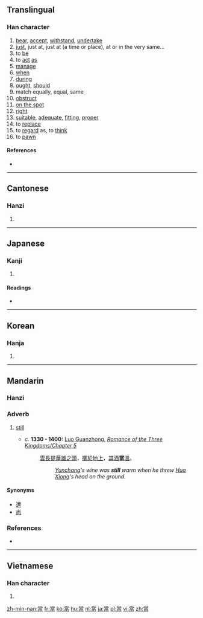 {{also|当}}
==Translingual==

===Han character===
{{Han char|rn=102|rad=田|as=08|sn=13|four=9060<sub>6</sub>|canj=火月口田 (FBRW)}}
# [[bear]], [[accept]], [[withstand]], [[undertake]]
# [[just]], just at, just at (a time or place), at or in the very same...
# to [[be]]
# to [[act]] [[as]]
# [[manage]]
# [[when]]
# [[during]]
# [[ought]], [[should]]
# match equally, equal, same
# [[obstruct]]
# [[on the spot]]
# [[right]]
# [[suitable]], [[adequate]], [[fitting]], [[proper]]
# to [[replace]]
# to [[regard]] as, to [[think]]
# to [[pawn]]



====References====
* {{Han ref|kx=0764.180|dkj=21890|dj=1175.090|hdz=42546.060|uh=7576|ud=30070|bh=B7ED|bd=47085}}

----

==Cantonese==

===Hanzi===
{{yue-hanzi|jyut=|y=dong1|sim=当}}

# {{defn|lang=yue|sort=田08}}

----

==Japanese==

===Kanji===
{{ja-kanji|grade=|rs=田08}}

# {{defn|lang=ja|sort=田08}}

====Readings====
* {{ja-readings|on=[[とう]] (tō)|kun=[[あたる]] (ataru)}}

----

==Korean==

===Hanja===
{{ko-hanja|hangeul=당|eumhun=|rv=dang|mr=tang|y=tang}}

# {{defn|lang=ko|sort=田08}}

----

==Mandarin==

===Hanzi===
{{cmn-hanzi|sim=当|pin=[[dāng]] ([[dang1]])|wg=tang<sup>1</sup>}}

===Adverb===
{{cmn-adv|t|pin=dāng|pint=dang1|tra=當|sim=当|rs=田08}}

# {{archaic|lang=cmn|sc=Hant|sort=田08}} [[still]]
#* ''c.'' '''1330 - 1400:''' [[w:Luo Guanzhong|Luo Guanzhong]], ''[[s:Romance of the Three Kingdoms/Chapter 5#23|Romance of the Three Kingdoms/Chapter 5]]''
#*: [[雲長]][[提]][[華雄]][[之]][[頭]]，[[擲]][[於]][[地上]]，[[其]][[酒]]'''當'''[[溫]]。
#*:: ''[[w:Guan Yu|Yunchang]]'s wine was '''still''' warm when he threw [[w:Hua Xiong|Hua Xiong]]'s head on the ground.''

====Synonyms====
* [[還]]
* [[尚]]

===References===
* {{reference-book | last =  | first =  | authorlink =  | coauthors =  | year = 2007 | title = [[w:Hanyu Da Cidian|Hanyu Da Cidian 3.0]] | language = Mandarin | publisher = [[w:Commercial Press|Commercial Press]] | location = [[Hong Kong]] | id = ISBN 9789620702778}}

----

==Vietnamese==

===Han character===
{{vi-hantu|[[đương]], [[đáng]], [[đang]], [[đấng]]|rs=田08}}

# {{defn|lang=vi|sort=田08}}

[[zh-min-nan:當]]
[[fr:當]]
[[ko:當]]
[[hu:當]]
[[nl:當]]
[[ja:當]]
[[pl:當]]
[[vi:當]]
[[zh:當]]